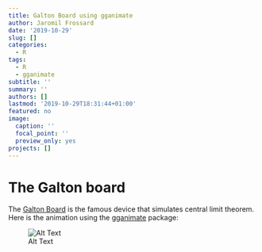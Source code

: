 ```yaml
---
title: Galton Board using gganimate
author: Jaromil Frossard
date: '2019-10-29'
slug: []
categories:
  - R
tags:
  - R
  - gganimate
subtitle: ''
summary: ''
authors: []
lastmod: '2019-10-29T18:31:44+01:00'
featured: no
image:
  caption: ''
  focal_point: ''
  preview_only: yes
projects: []
---
```



# The Galton board

The [Galton Board](https://en.wikipedia.org/wiki/Bean_machine) is the famous device that simulates central limit theorem. Here is the animation using the [gganimate](https://CRAN.R-project.org/package=gganimate) package:


![Alt Text](featured.gif)
